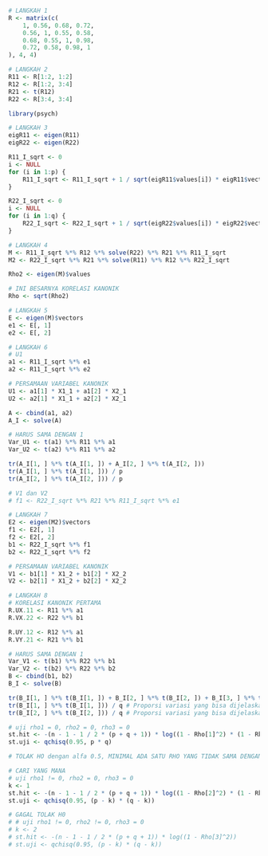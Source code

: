 
```r
# LANGKAH 1
R <- matrix(c(
    1, 0.56, 0.68, 0.72,
    0.56, 1, 0.55, 0.58,
    0.68, 0.55, 1, 0.98,
    0.72, 0.58, 0.98, 1
), 4, 4)
```

```r
# LANGKAH 2
R11 <- R[1:2, 1:2]
R12 <- R[1:2, 3:4]
R21 <- t(R12)
R22 <- R[3:4, 3:4]

library(psych)
```

```r
# LANGKAH 3
eigR11 <- eigen(R11)
eigR22 <- eigen(R22)

R11_I_sqrt <- 0
i <- NULL
for (i in 1:p) {
    R11_I_sqrt <- R11_I_sqrt + 1 / sqrt(eigR11$values[i]) * eigR11$vectors[, i] %*% t(eigR11$vectors[, i])
}

R22_I_sqrt <- 0
i <- NULL
for (i in 1:q) {
    R22_I_sqrt <- R22_I_sqrt + 1 / sqrt(eigR22$values[i]) * eigR22$vectors[, i] %*% t(eigR22$vectors[, i])
}
```

```r
# LANGKAH 4
M <- R11_I_sqrt %*% R12 %*% solve(R22) %*% R21 %*% R11_I_sqrt
M2 <- R22_I_sqrt %*% R21 %*% solve(R11) %*% R12 %*% R22_I_sqrt

Rho2 <- eigen(M)$values

# INI BESARNYA KORELASI KANONIK
Rho <- sqrt(Rho2)
```
```r
# LANGKAH 5
E <- eigen(M)$vectors
e1 <- E[, 1]
e2 <- E[, 2]
```

```r
# LANGKAH 6
# U1
a1 <- R11_I_sqrt %*% e1
a2 <- R11_I_sqrt %*% e2

# PERSAMAAN VARIABEL KANONIK
U1 <- a1[1] * X1_1 + a1[2] * X2_1
U2 <- a2[1] * X1_1 + a2[2] * X2_1

A <- cbind(a1, a2)
A_I <- solve(A)
```
```r
# HARUS SAMA DENGAN 1
Var_U1 <- t(a1) %*% R11 %*% a1
Var_U2 <- t(a2) %*% R11 %*% a2

tr(A_I[1, ] %*% t(A_I[1, ]) + A_I[2, ] %*% t(A_I[2, ]))
tr(A_I[1, ] %*% t(A_I[1, ])) / p
tr(A_I[2, ] %*% t(A_I[2, ])) / p
```

```r
# V1 dan V2
# f1 <- R22_I_sqrt %*% R21 %*% R11_I_sqrt %*% e1

# LANGKAH 7
E2 <- eigen(M2)$vectors
f1 <- E2[, 1]
f2 <- E2[, 2]
b1 <- R22_I_sqrt %*% f1
b2 <- R22_I_sqrt %*% f2

# PERSAMAAN VARIABEL KANONIK
V1 <- b1[1] * X1_2 + b1[2] * X2_2
V2 <- b2[1] * X1_2 + b2[2] * X2_2
```

```r
# LANGKAH 8
# KORELASI KANONIK PERTAMA
R.UX.11 <- R11 %*% a1
R.VX.22 <- R22 %*% b1

R.UY.12 <- R12 %*% a1
R.VY.21 <- R21 %*% b1
```

```r
# HARUS SAMA DENGAN 1
Var_V1 <- t(b1) %*% R22 %*% b1
Var_V2 <- t(b2) %*% R22 %*% b2
B <- cbind(b1, b2)
B_I <- solve(B)

tr(B_I[1, ] %*% t(B_I[1, ]) + B_I[2, ] %*% t(B_I[2, ]) + B_I[3, ] %*% t(B_I[3, ]) + B_I[4, ] %*% t(B_I[4, ]) + B_I[5, ] %*% t(B_I[5, ]) + B_I[6, ] %*% t(B_I[6, ]))
tr(B_I[1, ] %*% t(B_I[1, ])) / q # Proporsi variasi yang bisa dijelaskan oleh V1 dari set varibel pertama
tr(B_I[2, ] %*% t(B_I[2, ])) / q # Proporsi variasi yang bisa dijelaskan oleh V2 dari set varibel kedua
```

```r

# uji rho1 = 0, rho2 = 0, rho3 = 0
st.hit <- -(n - 1 - 1 / 2 * (p + q + 1)) * log((1 - Rho[1]^2) * (1 - Rho[2]^2) * (1 - Rho[3]^2))
st.uji <- qchisq(0.95, p * q)

# TOLAK HO dengan alfa 0.5, MINIMAL ADA SATU RHO YANG TIDAK SAMA DENGAN NOL ATAU KORELASINYA SIGNIFIKAN

# CARI YANG MANA
# uji rho1 != 0, rho2 = 0, rho3 = 0
k <- 1
st.hit <- -(n - 1 - 1 / 2 * (p + q + 1)) * log((1 - Rho[2]^2) * (1 - Rho[3]^2))
st.uji <- qchisq(0.95, (p - k) * (q - k))

# GAGAL TOLAK H0
# # uji rho1 != 0, rho2 != 0, rho3 = 0
# k <- 2
# st.hit <- -(n - 1 - 1 / 2 * (p + q + 1)) * log((1 - Rho[3]^2))
# st.uji <- qchisq(0.95, (p - k) * (q - k))
```